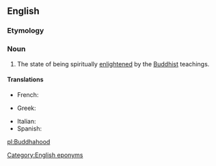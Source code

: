 ==English==

===Etymology===
{{suffix|Buddha|hood|lang=en}}

===Noun===
{{en-noun|-}}

# The state of being spiritually [[enlightened]] by the [[Buddhist]] teachings.

====Translations====
{{trans-top|state of being enlightened by the Buddhist teachings}}

* French: {{t+|fr|bouddhéité}}

* Greek: {{t|el|βουδότητα}}
{{trans-mid}}
* Italian: {{t|it|buddhità}}
* Spanish: {{t|es|budeidad}}
{{trans-bottom}}

[[Category:English eponyms]]
[[pl:Buddhahood]]